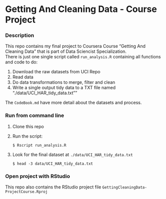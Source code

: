 Getting And Cleaning Data - Course Project
=========================================

### Description

This repo contains my final project to Coursera Course "Getting And Cleaning Data" that is part of Data Sciencist Specialization.  
There is just one single script called `run_analysis.R` containing all functions and code to do:

1. Download the raw datasets from UCI Repo
2. Read data 
3. Do data transformations to merge, filter and clean 
4. Write a single output tidy data to a TXT file named "./data/UCI_HAR_tidy_data.txt""

The `CodeBook.md` have more detail about the datasets and process.


### Run from command line

1. Clone this repo
2. Run the script:

       $ Rscript run_analysis.R

3. Look for the final dataset at `./data/UCI_HAR_tidy_data.txt`

	   $ head -3 data/UCI_HAR_tidy_data.txt
	   
### Open project with RStudio

This repo also contains the RStudio project file `GettingCleaningData-ProjectCourse.Rproj`

